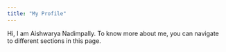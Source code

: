 ```yaml
---
title: "My Profile"
---
```


Hi, I am Aishwarya Nadimpally. To know more about me, you can navigate to different sections in this page.


